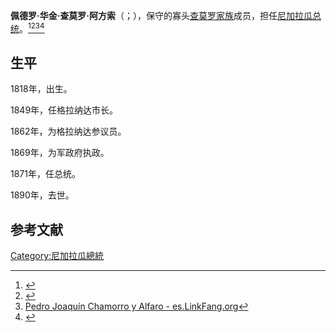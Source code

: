 '''佩德罗·华金·查莫罗·阿方索'''（{{lang-es|Pedro Joaquín Chamorro y Alfaro}}；{{bd|1818年|6月29日|1890年|6月7日|catidx=P}}），保守的寡头[[查莫罗家族|查莫罗家族]]成员，担任[[尼加拉瓜总统|尼加拉瓜总统]]。<ref>{{Cite web |url=https://www.ecured.cu/Pedro_Joaqu%C3%ADn_Chamorro_Alfaro |title=Pedro Joaquín Chamorro Alfaro - EcuRed |accessdate=2020-12-13 |archive-date=2020-01-28 |archive-url=https://web.archive.org/web/20200128192212/http://www.ecured.cu/Pedro_Joaqu%C3%ADn_Chamorro_Alfaro |dead-url=no }}</ref><ref>{{Cite web |url=https://guerranacional.enriquebolanos.org/images/personajes_biografias_pdf/Biograf%C3%ADa%20de%20Chamorro%20Alfaro,%20Pedro%20Joaqu%C3%ADn.pdf |title=Chamorro Alfaro, Pedro Joaquín |accessdate=2020-12-13 |archive-date=2020-11-14 |archive-url=https://web.archive.org/web/20201114234947/https://guerranacional.enriquebolanos.org/images/personajes_biografias_pdf/Biograf%C3%ADa%20de%20Chamorro%20Alfaro,%20Pedro%20Joaqu%C3%ADn.pdf |dead-url=no }}</ref><ref>[https://es.linkfang.org/wiki/Pedro_Joaqu%C3%ADn_Chamorro_y_Alfaro Pedro Joaquín Chamorro y Alfaro - es.LinkFang.org]</ref><ref>{{Cite web |url=https://www.geni.com/people/Pedro-Joaqu%C3%ADn-Chamorro-Alfaro-Presidente-de-Nicaragua/6000000002247426139 |title=Pedro Joaquín Chamorro Alfaro, Presidente de Nicaragua |accessdate=2020-12-13 |archive-date=2020-06-26 |archive-url=https://web.archive.org/web/20200626083327/https://www.geni.com/people/Pedro-Joaqu%C3%ADn-Chamorro-Alfaro-Presidente-de-Nicaragua/6000000002247426139 |dead-url=no }}</ref>

==生平==
1818年，出生。

1849年，任格拉纳达市长。

1862年，为格拉纳达参议员。

1869年，为军政府执政。

1871年，任总统。

1890年，去世。

== 参考文献 ==
{{Reflist}}

[[Category:尼加拉瓜總統|Category:尼加拉瓜總統]]